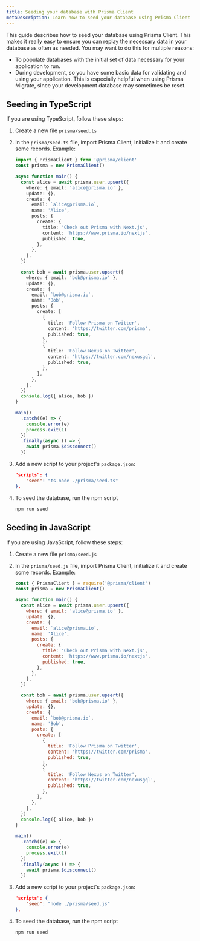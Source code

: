 ```yaml
---
title: Seeding your database with Prisma Client
metaDescription: Learn how to seed your database using Prisma Client
---
```


<TopBlock>

This guide describes how to seed your database using Prisma Client. This makes it really easy to ensure you can replay the necessary data in your database as often as needed. You may want to do this for multiple reasons:

* To populate databases with the initial set of data necessary for your application to run.
* During development, so you have some basic data for validating and using your application. This is especially helpful when using Prisma Migrate, since your development database may sometimes be reset. 

</TopBlock>

## Seeding in TypeScript

If you are using TypeScript, follow these steps:

1. Create a new file `prisma/seed.ts`
2. In the `prisma/seed.ts` file, import Prisma Client, initialize it and create some records. Example:

    ```ts
    import { PrismaClient } from '@prisma/client'
    const prisma = new PrismaClient()
    
    async function main() {
      const alice = await prisma.user.upsert({
        where: { email: 'alice@prisma.io' },
        update: {},
        create: {
          email: `alice@prisma.io`,
          name: 'Alice',
          posts: {
            create: {
              title: 'Check out Prisma with Next.js',
              content: 'https://www.prisma.io/nextjs',
              published: true,
            },
          },
        },
      })
    
      const bob = await prisma.user.upsert({
        where: { email: 'bob@prisma.io' },
        update: {},
        create: {
          email: `bob@prisma.io`,
          name: 'Bob',
          posts: {
            create: [
              {
                title: 'Follow Prisma on Twitter',
                content: 'https://twitter.com/prisma',
                published: true,
              },
              {
                title: 'Follow Nexus on Twitter',
                content: 'https://twitter.com/nexusgql',
                published: true,
              },
            ],
          },
        },
      })
      console.log({ alice, bob })
    }
    
    main()
      .catch((e) => {
        console.error(e)
        process.exit(1)
      })
      .finally(async () => {
        await prisma.$disconnect()
      })
    ```

3. Add a new script to your project's `package.json`:

    ```json
    "scripts": {
        "seed": "ts-node ./prisma/seed.ts"
    },
    ```

4. To seed the database, run the npm script

    ```
    npm run seed
    ```

## Seeding in JavaScript

If you are using JavaScript, follow these steps:

1. Create a new file `prisma/seed.js`
2. In the `prisma/seed.js` file, import Prisma Client, initialize it and create some records. Example:

    ```js
    const { PrismaClient } = require('@prisma/client')
    const prisma = new PrismaClient()
    
    async function main() {
      const alice = await prisma.user.upsert({
        where: { email: 'alice@prisma.io' },
        update: {},
        create: {
          email: `alice@prisma.io`,
          name: 'Alice',
          posts: {
            create: {
              title: 'Check out Prisma with Next.js',
              content: 'https://www.prisma.io/nextjs',
              published: true,
            },
          },
        },
      })
    
      const bob = await prisma.user.upsert({
        where: { email: 'bob@prisma.io' },
        update: {},
        create: {
          email: `bob@prisma.io`,
          name: 'Bob',
          posts: {
            create: [
              {
                title: 'Follow Prisma on Twitter',
                content: 'https://twitter.com/prisma',
                published: true,
              },
              {
                title: 'Follow Nexus on Twitter',
                content: 'https://twitter.com/nexusgql',
                published: true,
              },
            ],
          },
        },
      })
      console.log({ alice, bob })
    }
    
    main()
      .catch((e) => {
        console.error(e)
        process.exit(1)
      })
      .finally(async () => {
        await prisma.$disconnect()
      })
    ```

3. Add a new script to your project's `package.json`:

    ```json
    "scripts": {
        "seed": "node ./prisma/seed.js"
    },
    ```

4. To seed the database, run the npm script

    ```
    npm run seed
    ```
